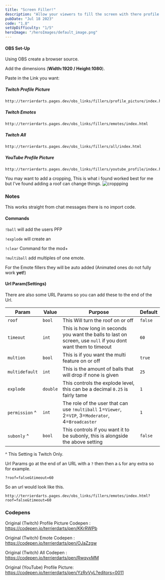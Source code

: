 ```yaml
---
title: "Screen Filler!"
description: "Allow your viewers to fill the screen with there profile Picture's or Emotes!"
pubDate: "Jul 18 2023"
code: "1.8"
setUpDifficulty: "1/5"
heroImage: "/heroImages/default_image.png"
---
```



#### OBS Set-Up

Using OBS create a browser source.

Add the dimensions (**Width:1920 / Height:1080**).

Paste in the Link you want:

##### Twitch Profile Picture

```
http://terrierdarts.pages.dev/obs_links/fillers/profile_picture/index.html
```
##### Twitch Emotes

```
http://terrierdarts.pages.dev/obs_links/fillers/emotes/index.html
```

##### Twitch All

```
http://terrierdarts.pages.dev/obs_links/fillers/all/index.html
```

##### YouTube Profile Picture
```
http://terrierdarts.pages.dev/obs_links/fillers/youtube_profile/index.html
```



You may want to add a cropping, This is what i found worked best for me but I've found adding a roof can change things.
![croppping](/obs_links/fillers/cropping.png)


### Notes
This works straight from chat messages there is no import code.

#### Commands
`!ball` will add the users PFP 

`!explode` will create an

`!clear` Command for the mod+

`!multiball` add multiples of one emote.

For the Emote fillers they will be auto added (Animated ones do not fully work **yet!**)

#### Url Param(Settings)
There are also some URL Params so you can add these to the end of the Url.

|Param|Value|Purpose|Default|
|---|---|---|---|
|`roof`|`bool`|This Will turn the roof on or off|`false`|
|`timeout`|`int`|This is how long in seconds you want the balls to last on screen, use `null` if you dont want them to timeout|`60`|
|`multion`|`bool`| This is if you want the multi feature on or off|`true`|
|`multidefault`|`int`| This is the amount of balls that will drop if none is given|`25`|
|`explode`|`double`|This controls the explode level, this can be a decimal `0.25` is fairly tame|`1`|
|`permission` ^|`int`| The role of the user that can use `!multiball` 1=`Viewer`, 2=`VIP`, 3=`Moderator`, 4=`Broadcaster`|`1`|
|`subonly` ^|`bool`|This controls if you want it to be subonly, this is alongside the above setting|`false`|

^ This Setting is Twitch Only. 

Url Params go at the end of an URL with a `?` then then a `&` for any extra so for example.

`?roof=false&timeout=60`

So an url would look like this.

```
http://terrierdarts.pages.dev/obs_links/fillers/emotes/index.html?roof=false&timeout=60
```




### Codepens

Original (Twitch) Profile Picture Codepen  : https://codepen.io/terrierdarts/pen/KKrRWPb

Original (Twitch) Emote Codepen : https://codepen.io/terrierdarts/pen/OJaZzgw

Original (Twitch) All Codepen  : https://codepen.io/terrierdarts/pen/RwqyxMM

Original (YouTube) Profile Picture: https://codepen.io/terrierdarts/pen/YzRvVyL?editors=0011



